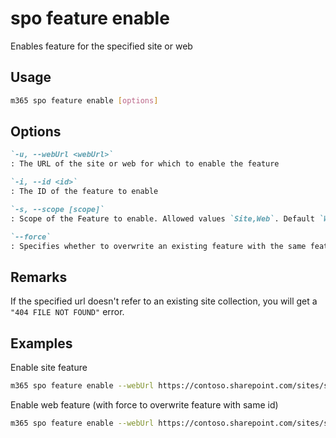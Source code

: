 
# spo feature enable

Enables feature for the specified site or web

## Usage

```sh
m365 spo feature enable [options]
```

## Options

```md defintion-list
`-u, --webUrl <webUrl>`
: The URL of the site or web for which to enable the feature

`-i, --id <id>`
: The ID of the feature to enable

`-s, --scope [scope]`
: Scope of the Feature to enable. Allowed values `Site,Web`. Default `Web`

`--force`
: Specifies whether to overwrite an existing feature with the same feature identifier. This parameter is ignored if there are no errors.
```

<Global />

## Remarks

If the specified url doesn't refer to an existing site collection, you will get a `"404 FILE NOT FOUND"` error.

## Examples

Enable site feature

```sh
m365 spo feature enable --webUrl https://contoso.sharepoint.com/sites/sales --id 915c240e-a6cc-49b8-8b2c-0bff8b553ed3 --scope Site
```

Enable web feature (with force to overwrite feature with same id)

```sh
m365 spo feature enable --webUrl https://contoso.sharepoint.com/sites/sales --id 00bfea71-5932-4f9c-ad71-1557e5751100 --scope Web --force
```
